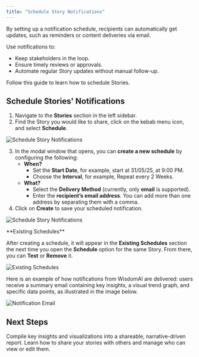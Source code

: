 ```yaml
---
title: "Schedule Story Notifications"
---
```


By setting up a notification schedule, recipients can automatically get updates, such as reminders or content deliveries via email.

Use notifications to:

- Keep stakeholders in the loop.
- Ensure timely reviews or approvals.
- Automate regular Story updates without manual follow-up.

Follow this guide to learn how to schedule Stories.

## Schedule Stories' Notifications

1. Navigate to the **Stories** section in the left sidebar.
2. Find the Story you would like to share, click on the kebab menu icon, and select **Schedule**.

![Schedule Story Notifications](/images/schedule-story-notifications.png)

3. In the modal window that opens, you can **create a new schedule** by configuring the following:
   - **When?**
     - Set the **Start Date**, for example, start at 31/05/25, at 9:00 PM.
     - Choose the **Interval**, for example, Repeat every 2 Weeks.
   - **What?**
     - Select the **Delivery Method** (currently, only **email** is supported).
     - Enter the **recipient’s email address**. You can add more than one address by separating them with a comma.
4. Click on **Create** to save your scheduled notification.

![Schedule Story Notifications](/images/schedule-story-notifications-04.png)

<Note>
  **Existing Schedules**

  After creating a schedule, it will appear in the **Existing Schedules** section the next time you open the **Schedule** option for the same Story. From there, you can **Test** or **Remove** it.

  ![Existing Schedules](/images/existingschedules.png)
</Note>

Here is an example of how notifications from WisdomAI are delivered: users receive a summary email containing key insights, a visual trend graph, and specific data points, as illustrated in the image below.

![Notification Email](/images/notification-emailv2.png)

## Next Steps 

<CardGroup cols={2}>
  <Card title="Turn Answers into Stories" icon="book-open" href="/using-wisdom-ai-everyday/turn-answers-into-stories">
    Compile key insights and visualizations into a shareable, narrative-driven report.
  </Card>
  <Card title="Share Stories and Set Access Control" icon="share-nodes" href="/using-wisdom-ai-everyday/share-stories-and-set-access-control">
    Learn how to share your stories with others and manage who can view or edit them.
  </Card>
</CardGroup>